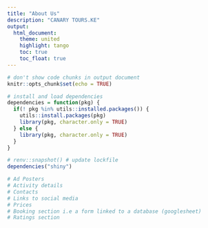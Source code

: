 ```yaml
---
title: "About Us"
description: "CANARY TOURS.KE"
output: 
  html_document:
    theme: united
    highlight: tango
    toc: true
    toc_float: true
---
```


```r
# don't show code chunks in output document 
knitr::opts_chunk$set(echo = TRUE)

# install and load dependencies
dependencies = function(pkg) {
  if(! pkg %in% utils::installed.packages()) {
    utils::install.packages(pkg)
    library(pkg, character.only = TRUE)
  } else {
    library(pkg, character.only = TRUE)
  }
}

# renv::snapshot() # update lockfile
dependencies("shiny")
```

```r
# Ad Posters
# Activity details
# Contacts
# Links to social media
# Prices
# Booking section i.e a form linked to a database (googlesheet)
# Ratings section 
```
